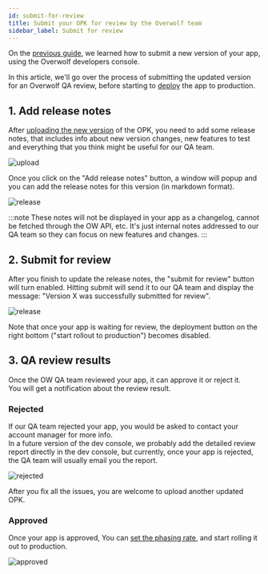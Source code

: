```yaml
---
id: submit-for-review
title: Submit your OPK for review by the Overwolf team
sidebar_label: Submit for review
---
```


On the [previous guide](submit-a-new-version), we learned how to submit a new version of your app, using the Overwolf developers console.

In this article, we'll go over the process of submitting the updated version for an Overwolf QA review, before starting to [deploy](submit-a-new-version#5-set-the-phasing-rate) the app to production.

## 1. Add release notes

After [uploading the new version](submit-a-new-version#3-upload-the-new-opk) of the OPK, you need to add some release notes, that includes info about new version changes, new features to test and everything that you think might be useful for our QA team.

![upload](../assets/dev-console/submit-review/upload.png)

Once you click on the "Add release notes" button, a window will popup and you can add the release notes for this version (in markdown format).

![release](../assets/dev-console/submit-review/release-notes.png)

:::note
These notes will not be displayed in your app as a changelog, cannot be fetched through the OW API, etc. It's just internal notes addressed to our QA team so they can focus on new features and changes.
:::

## 2. Submit for review

After you finish to update the release notes, the "submit for review" button will turn enabled.
Hitting submit will send it to our QA team and display the message: "Version X was successfully submitted for review".

![release](../assets/dev-console/submit-review/submit.png)

Note that once your app is waiting for review, the deployment button on the right bottom ("start rollout to production") becomes disabled.

## 3. QA review results

Once the OW QA team reviewed your app, it can approve it or reject it.  
You will get a notification about the review result.

### Rejected

If our QA team rejected your app, you would be asked to contact your account manager for more info.  
In a future version of the dev console, we probably add the detailed review report directly in the dev console, but currently, once your app is rejected, the QA team will usually email you the report.

![rejected](../assets/dev-console/submit-review/rejected.png)

After you fix all the issues, you are welcome to upload another updated OPK.

### Approved

Once your app is approved, You can [set the phasing rate](submit-a-new-version#5-set-the-phasing-rate), and start rolling it out to production.

![approved](../assets/dev-console/submit-review/approved.png)
